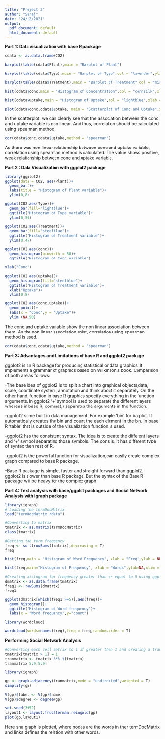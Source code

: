 ---
title: "Project 3"
author: "Suraj"
date: "24/12/2021"
output:
  pdf_document: default
  html_document: default
---

__Part 1: Data visualization with base R package__

```{r}
cdata <- as.data.frame(CO2)

barplot(table(cdata$Plant),main = "Barplot of Plant")
```
```{r}
barplot(table(cdata$Type),main = "Barplot of Type",col = "lavender",ylim = range(0,50))
```
```{r}
barplot(table(cdata$Treatment),main = "Barplot of Treatment",col = "mistyrose",ylim = range(0,50),las=1)
```

```{r}
hist(cdata$conc,main = "Histogram of Concentration",col = "cornsilk",xlab = "Conc",ylim = range(0,14),las=1)
```
```{r}
hist(cdata$uptake,main = "Histogram of Uptake",col = "lightblue",xlab = "Uptake",xlim = range(0,60))
```
```{r}
plot(cdata$conc,cdata$uptake, main = "Scatterplot of Conc and Uptake",xlab = "Conc",ylab = "Uptake",ylim = range(0,50),las=1)
```
In the scatterplot, we can clearly see that the association between the conc and uptake variable is non linear. And thus, correlation should be calculated using spearman method.

```{r}
cor(cdata$conc,cdata$uptake,method = "spearman")
```
As there was non linear relationship between conc and uptake variable, correlation using spearman method is calculated. The value shows positive, weak relationship between conc and uptake variable.

__Part 2 : Data Visualization with ggplot2 package__

```{r}
library(ggplot2)
ggplot(data = CO2, aes(Plant))+
  geom_bar()+
  labs(title = "Histogram of Plant variable")+
  ylim(0,8)
```
```{r}
ggplot(CO2,aes(Type))+
  geom_bar(fill="lightblue")+
  ggtitle("Histogram of Type variable")+
  ylim(0,50)


```

```{r}
ggplot(CO2,aes(Treatment))+
  geom_bar(fill="steelblue")+
  ggtitle("Histogram of Treatment variable")+
  ylim(0,45)
```

```{r}
ggplot(CO2,aes(conc))+
  geom_histogram(binwidth = 50)+
  ggtitle("Histogram of Conc variable")
```
```{r}
xlab("Conc")
```
```{r}
ggplot(CO2,aes(uptake))+
  geom_histogram(fill="steelblue")+
  ggtitle("Histogram of Treatment variable")+
  xlab("Uptake")+
  ylim(0,8)
```

```{r}
ggplot(CO2,aes(conc,uptake))+
  geom_point()+
  labs(x = "Conc",y = "Uptake")+
  ylim (NA,50)
```
The conc and uptake variable show the non linear association between them. As the non linear association exist, correlation using spearman method is used.

```{r}
cor(cdata$conc,cdata$uptake,method = "spearman")
```
__Part 3: Advantages and Limitations of base R and ggplot2 package__

ggplot2 is an R package for producing statistical or data graphics. It implements a grammar of graphics based on Wilkinson’s book. Comparison of both are as follows:

-The base idea of ggplot2 is to split a chart into graphical objects,data, scale, coordinate system, annotation and think about it separately. On the other hand, function in base R graphics specify everything in the function arguments. In ggplot2 ‘+’ symbol is used to separate the different layers whereas in base R, comma(,) separates the arguments in the function.

-ggplot2 some built in data management. For example ‘bin’ for barplot. It automatically creates the bin and count the each element in the bin. In base R ‘table’ that is outside of the visualization function is used.

-ggplot2 has the consistent syntax. The idea is to create the different layers and ‘+’ symbol separating those symbols. The cons is, it has different type of syntax then rest of R.

-ggplot2 is the powerful function for visualization,can easily create complex graph compared to base R package.

-Base R package is simple, faster and straight forward than ggplot2. ggplot2 is slower than base R package. But the syntax of the Base R package will be heavy for the complex graph.

__Part 4: Text analysis with base/ggplot packages and Social Network Analysis with igraph package__
 
```{r}
library(igraph)
# Loading the termDocMatrix
load("termDocMatrix.rdata")

#Converting to matrix
tmatrix <- as.matrix(termDocMatrix)
class(tmatrix)
```
```{r}
#Getting the term frequency
freq <- sort(rowSums(tmatrix),decreasing = T)
freq
```

```{r}
hist(freq,main = "Histogram of Word Frequency", xlab = "Freq",ylab = NULL,xlim = range(0,100),ylim = range(0,10),las=1)
```
```{r}
hist(freq,main="Histogram of Frequency", xlab = "Words",ylab=NA,xlim = range(0,100),ylim = range(0,10),las = 1)
```
```{r}
#Creating histogram for frequency greater than or equal to 5 using ggplot2 package
dmatrix <- as.data.frame(tmatrix)
freq1 <- rowSums(dmatrix)
freq1
```

```{r}
ggplot(dmatrix[which(freq1 >=5)],aes(freq))+
  geom_histogram()+
  ggtitle("Histogram of Word frequency")+
  labs(x = "Word frequency",y="count")
```

```{r}
library(wordcloud)
```
```{r}
wordcloud(words=names(freq),freq = freq,random.order = T)
```

__Performing Social Network Analysis__

```{r}
#Converting each cell matrix to 1 if greater than 1 and creating a transition matrix
tmatrix[tmatrix > 1] = 1
tranmatrix <- tmatrix %*% t(tmatrix)
tranmatrix[5:9,5:9]
```
```{r}
library(igraph)

```

```{r}
gp <- graph.adjacency(tranmatrix,mode = "undirected",weighted = T)
simplify(gp)
```
```{r}
V(gp)$label <- V(gp)$name
V(gp)$degree <- degree(gp)

set.seed(3952)
layout1 <- layout.fruchterman.reingold(gp)
plot(gp,layout1)
```

Here sna graph is plotted, where nodes are the words in ther termDocMatrix and links defines the relation with other words.


